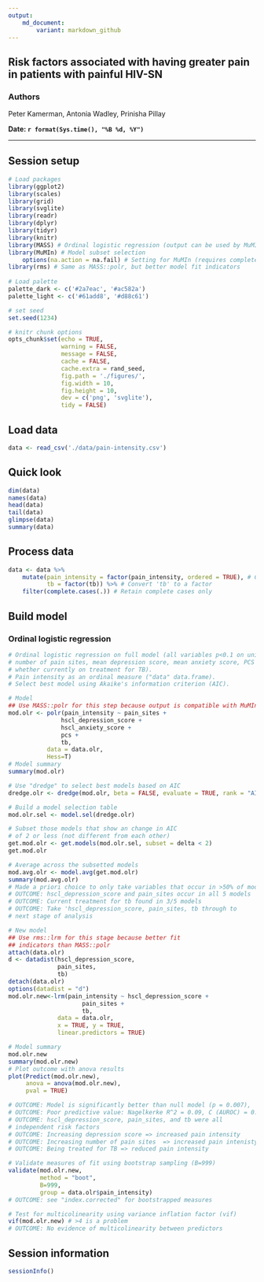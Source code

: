 ```yaml
---
output: 
    md_document:
        variant: markdown_github
---
```


## Risk factors associated with having greater pain in patients with painful HIV-SN

### Authors
Peter Kamerman, Antonia Wadley, Prinisha Pillay

**Date: `r format(Sys.time(), "%B %d, %Y")`**

***

## Session setup
```r
# Load packages
library(ggplot2)
library(scales)
library(grid)
library(svglite)
library(readr)
library(dplyr)
library(tidyr)
library(knitr)
library(MASS) # Ordinal logistic regression (output can be used by MuMIn)
library(MuMIn) # Model subset selection
    options(na.action = na.fail) # Setting for MuMIn (requires complete dataset)
library(rms) # Same as MASS::polr, but better model fit indicators
    
# Load palette
palette_dark <- c('#2a7eac', '#ac582a')
palette_light <- c('#61add8', '#d88c61')

# set seed
set.seed(1234)

# knitr chunk options
opts_chunk$set(echo = TRUE,
               warning = FALSE,
               message = FALSE,
               cache = FALSE,
               cache.extra = rand_seed,
               fig.path = './figures/',
               fig.width = 10,
               fig.height = 10,
               dev = c('png', 'svglite'),
               tidy = FALSE)
```

## Load data
```r
data <- read_csv('./data/pain-intensity.csv')
```

## Quick look
```r
dim(data)
names(data)
head(data)
tail(data)
glimpse(data)
summary(data)
```

## Process data
```r
data <- data %>%
    mutate(pain_intensity = factor(pain_intensity, ordered = TRUE), # Convert 'pain_intensity' to an ordered factor
           tb = factor(tb)) %>% # Convert 'tb' to a factor
    filter(complete.cases(.)) # Retain complete cases only
```

## Build model
### Ordinal logistic regression
```r
# Ordinal logistic regression on full model (all variables p<0.1 on univariate analysis, 
# number of pain sites, mean depression score, mean anxiety score, PCS score, and 
# whether currently on treatment for TB).
# Pain intensity as an ordinal measure ("data" data.frame).
# Select best model using Akaike's information criterion (AIC).

# Model
## Use MASS::polr for this step because output is compatible with MuMIn
mod.olr <- polr(pain_intensity ~ pain_sites + 
               hscl_depression_score +
               hscl_anxiety_score +
               pcs +
               tb, 
           data = data.olr,
           Hess=T)
# Model summary 
summary(mod.olr)

# Use "dredge" to select best models based on AIC
dredge.olr <- dredge(mod.olr, beta = FALSE, evaluate = TRUE, rank = "AIC")

# Build a model selection table
mod.olr.sel <- model.sel(dredge.olr)

# Subset those models that show an change in AIC 
# of 2 or less (not different from each other)
get.mod.olr <- get.models(mod.olr.sel, subset = delta < 2)
get.mod.olr

# Average across the subsetted models
mod.avg.olr <- model.avg(get.mod.olr)
summary(mod.avg.olr)
# Made a priori choice to only take variables that occur in >50% of models
# OUTCOME: hscl_depression_score and pain_sites occur in all 5 models
# OUTCOME: Current treatment for tb found in 3/5 models
# OUTCOME: Take 'hscl_depression_score, pain_sites, tb through to 
# next stage of analysis

# New model
## Use rms::lrm for this stage because better fit 
## indicators than MASS::polr
attach(data.olr)
d <- datadist(hscl_depression_score, 
              pain_sites, 
              tb)
detach(data.olr)
options(datadist = "d")
mod.olr.new<-lrm(pain_intensity ~ hscl_depression_score +
                     pain_sites + 
                     tb, 
              data = data.olr, 
              x = TRUE, y = TRUE, 
              linear.predictors = TRUE)

# Model summary
mod.olr.new
summary(mod.olr.new)
# Plot outcome with anova results
plot(Predict(mod.olr.new), 
     anova = anova(mod.olr.new),
     pval = TRUE)

# OUTCOME: Model is significantly better than null model (p = 0.007), 
# OUTCOME: Poor predictive value: Nagelkerke R^2 = 0.09, C (AUROC) = 0.63
# OUTCOME: hscl_depression_score, pain_sites, and tb were all 
# independent risk factors
# OUTCOME: Increasing depression score => increased pain intensity
# OUTCOME: Increasing number of pain sites  => increased pain intenisty. 
# OUTCOME: Being treated for TB => reduced pain intensity

# Validate measures of fit using bootstrap sampling (B=999)
validate(mod.olr.new, 
         method = "boot", 
         B=999, 
         group = data.olr$pain_intensity)
# OUTCOME: see "index.corrected" for bootstrapped measures

# Test for multicolinearity using variance inflation factor (vif)
vif(mod.olr.new) # >4 is a problem
# OUTCOME: No evidence of multicolinearity between predictors

```

## Session information
```r
sessionInfo()
```
